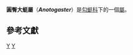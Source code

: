 {{Automatic Taxobox
| taxon = Anotogaster
| authority = [[Edmond_de_Sélys_Longchamps|Sélys]], 1854
| image = Anotogaster sieboldii on wall.jpg
| image_caption = [[無霸勾蜓|無霸勾蜓]]
| subdivision_ranks = 種<ref>{{cite web|title=World Odonata List|url=http://www.pugetsound.edu/academics/academic-resources/slater-museum/biodiversity-resources/dragonflies/world-odonata-list/|publisher=[[University_of_Puget_Sound|University of Puget Sound]]|accessdate=11 August 2010|author=Martin Schorr, Martin Lindeboom, Dennis Paulson|archiveurl=https://web.archive.org/web/20100828091754/http://www.pugetsound.edu/academics/academic-resources/slater-museum/biodiversity-resources/dragonflies/world-odonata-list/|archivedate=2010年8月28日|deadurl=no}}</ref>
| subdivision =*''[[Anotogaster_antehumeralis|Anotogaster antehumeralis]]'' {{small|Lohmann, 1993}}
*''[[Anotogaster_basalis|Anotogaster basalis]]'' {{small|Selys, 1854}}
*''[[Anotogaster_chaoi|Anotogaster chaoi]]'' {{small|Zhou, 1998}}
*''[[Anotogaster_cornutifrons|Anotogaster cornutifrons]]'' {{small|Lohmann, 1993}}
*''[[Anotogaster_flaveola|Anotogaster flaveola]]'' {{small|Lohmann, 1993}}
*''[[Anotogaster_gregoryi|Anotogaster gregoryi]]'' {{small|Fraser, 1924}}
*''[[Anotogaster_klossi|Anotogaster klossi]]'' {{small|Fraser, 1919}}
*''[[Anotogaster_kuchenbeiseri|Anotogaster kuchenbeiseri]]'' {{small|(Förster, 1899)}}
*''[[Anotogaster_myosa|Anotogaster myosa]]'' {{small|Needham, 1930}}
*''[[Anotogaster_nipalensis|Anotogaster nipalensis]]'' {{small|(Selys, 1854)}}
*''[[Anotogaster_sieboldii|Anotogaster sieboldii]]'' {{small|(Selys, 1854)}}
*''[[Anotogaster_xanthoptera|Anotogaster xanthoptera]]'' {{small|Lohmann, 1993}}}}
'''圓臀大蜓屬'''（'''''Anotogaster'''''）是[[勾蜓科|勾蜓科]]下的一個[[屬|屬]]。

==參考文獻==
{{reflist}}
{{taxonbar}}
[[Category:_1854年描述的分类群|Y]]
[[Category:勾蜓科|Y]]

{{蜻蜓小作品}}